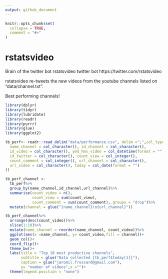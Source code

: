 ```yaml
---
output: github_document
---
```


<!-- README.md is generated from README.Rmd. Please edit that file -->

```r
knitr::opts_chunk$set(
  collapse = TRUE,
  comment = "#>"
)
```

# rstatsvideo

<!-- badges: start -->
<!-- badges: end -->

Brain of the twitter bot rstatsvideo twitter bot https://twitter.com/rstatsvideo

rstatsvideo re-tweets the new videos from the youtube channels listed on "data/channel.txt".

Best performing channels!


```r
library(dplyr)
library(tidyr)
library(lubridate)
library(readr)
library(purrr)
library(glue)
library(ggplot2)

tb_perf<- readr::read_delim("data/performance.csv", delim =";",col_types = cols(
  name_channel = col_character(), id_channel = col_character(),
  id_video = col_character(), ymd_hms_video = col_datetime(format = ""),
  id_twitter = col_character(), count_view = col_integer(),
  count_comment = col_integer(), url_channel = col_character(),
  url_video = col_character(), today = col_date(format = "")
))

tb_perf_channel <-
  tb_perf%>%
  group_by(name_channel,id_channel,url_channel)%>%
  summarise(count_video = n(),
            count_view = sum(count_view),
            count_comment = sum(count_comment),.groups = "drop")%>%
  mutate(channel = glue("{name_channel}\n{url_channel}"))

```

```r
tb_perf_channel%>%
  arrange(desc(count_video))%>%
  slice(1:10)%>%
  mutate(name_channel = reorder(name_channel, count_video))%>%
  ggplot(aes(x =name_channel, y= count_video,fill = channel))+
  geom_col()+
  coord_flip()+
  theme_bw()+
  labs(title = "Top 10 most productive channels", 
       subtitle = glue("Data collected {tb_perf$today[1]}"),
       caption = glue("jaromil.frossard@gmail.com"),
       y= "number of videos",x ="")+
  theme(legend.position = "none")
```







